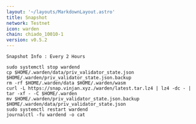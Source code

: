 ```yaml
---
layout: '~/layouts/MarkdownLayout.astro'
title: Snapshot
network: Testnet
icon: warden
chain: chiado_10010-1
version: v0.5.2
---
```

```
Snapshot Info : Every 2 Hours
```

```
sudo systemctl stop wardend
cp $HOME/.warden/data/priv_validator_state.json $HOME/.warden/priv_validator_state.json.backup
rm -rf $HOME/.warden/data $HOME/.warden/wasm
curl -L https://snap.vinjan.xyz./warden/latest.tar.lz4 | lz4 -dc - | tar -xf - -C $HOME/.warden
mv $HOME/.warden/priv_validator_state.json.backup $HOME/.warden/data/priv_validator_state.json
sudo systemctl restart wardend
journalctl -fu wardend -o cat
```
